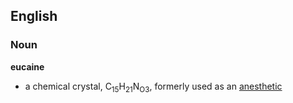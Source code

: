==English==
=== Noun ===
'''eucaine'''
*a chemical crystal, C<sub>15</sub>H<sub>21</sub>N<sub>O3</sub>, formerly used as an [[anesthetic]]